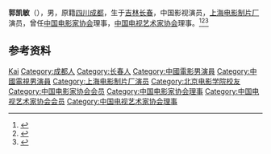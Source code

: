 '''郭凯敏'''（{{bd|1958年|}}），男，原籍[[四川|四川]][[成都|成都]]，生于[[吉林|吉林]][[长春|长春]]，中国影视演员，[[上海电影制片厂|上海电影制片厂]]演员，曾任[[中国电影家协会|中国电影家协会]]理事，[[中国电视艺术家协会|中国电视艺术家协会]]理事。<ref>{{Cite book|title=中国电影电视艺术家辞典|author=何厚桢主编|publisher=中国学术期刊（光盘版）电子杂志社|year=2007|isbn=|location=北京|pages=}}</ref><ref>{{Cite book|title=中外影视大辞典|author=汪流主编; 王志敏, 陈山, 张会军等副主编|publisher=中国广播电视出版社|year=2001|isbn=|location=北京|pages=}}</ref><ref>{{Cite book|title=中国当代青年名人大辞典 • 二 文学艺术卷|author=褚德新主编; 周浙平, 侯云章副主编|publisher=黑龙江人民出版社|year=1993|isbn=|location=哈尔滨|pages=}}</ref>

== 参考资料 ==
{{reflist}}

{{中国人物小作品}}
{{Navboxes 
| title  = 郭凯敏在[[中国电影家协会|中国电影家协会]]的职务
| list1  =
{{中国电影家协会第五届理事会}}
}}
{{Navboxes 
| title  = 郭凯敏在[[中国电视艺术家协会|中国电视艺术家协会]]的职务
| list1  =
{{中国电视艺术家协会第五届理事会}}
}}

{{Authority control}}
{{DEFAULTSORT:Guo郭}}
[[Category:郭姓|Kai]]
[[Category:成都人|Category:成都人]]
[[Category:长春人|Category:长春人]]
[[Category:中國電影男演員|Category:中國電影男演員]]
[[Category:中國電視男演員|Category:中國電視男演員]]
[[Category:上海电影制片厂演员|Category:上海电影制片厂演员]]
[[Category:北京电影学院校友|Category:北京电影学院校友]]
[[Category:中国电影家协会会员|Category:中国电影家协会会员]]
[[Category:中国电影家协会理事|Category:中国电影家协会理事]]
[[Category:中国电视艺术家协会会员|Category:中国电视艺术家协会会员]]
[[Category:中国电视艺术家协会理事|Category:中国电视艺术家协会理事]]